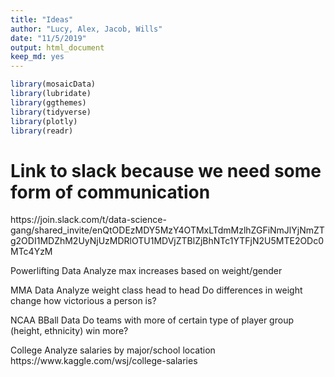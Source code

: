 ```yaml
---
title: "Ideas"
author: "Lucy, Alex, Jacob, Wills"
date: "11/5/2019"
output: html_document
keep_md: yes
---
```

```r
library(mosaicData) 
library(lubridate)
library(ggthemes)
library(tidyverse)
library(plotly)
library(readr)
```

# Link to slack because we need some form of communication

https://join.slack.com/t/data-science-gang/shared_invite/enQtODEzMDY5MzY4OTMxLTdmMzlhZGFiNmJlYjNmZTg2ODI1MDZhM2UyNjUzMDRlOTU1MDVjZTBlZjBhNTc1YTFjN2U5MTE2ODc0MTc4YzM

Powerlifting Data
  Analyze max increases based on weight/gender

MMA Data
  Analyze weight class head to head
  Do differences in weight change how victorious a person is?

NCAA BBall Data
  Do teams with more of certain type of player group (height, ethnicity) win more?
  
College
  Analyze salaries by major/school location
  https://www.kaggle.com/wsj/college-salaries 

 
```r

```

  